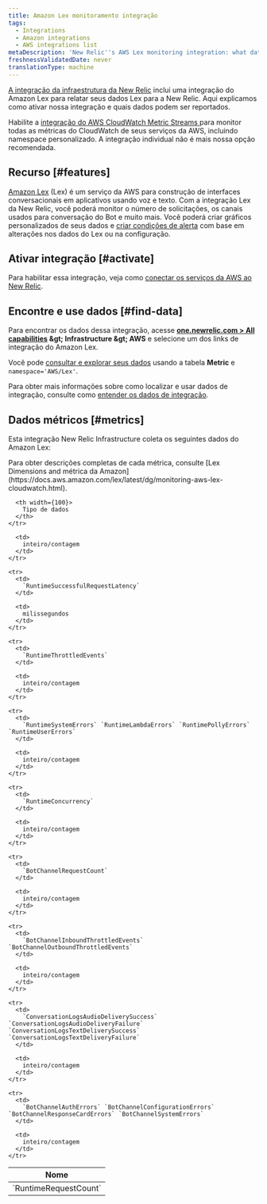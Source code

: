 ```yaml
---
title: Amazon Lex monitoramento integração
tags:
  - Integrations
  - Amazon integrations
  - AWS integrations list
metaDescription: 'New Relic''s AWS Lex monitoring integration: what data it reports, and how to enable it.'
freshnessValidatedDate: never
translationType: machine
---
```


[A integração da infraestrutura da New Relic](/docs/infrastructure/introduction-infra-monitoring) inclui uma integração do Amazon Lex para relatar seus dados Lex para a New Relic. Aqui explicamos como ativar nossa integração e quais dados podem ser reportados.

Habilite a [integração do AWS CloudWatch Metric Streams ](/docs/infrastructure/amazon-integrations/aws-integrations-list/aws-metric-stream/)para monitor todas as métricas do CloudWatch de seus serviços da AWS, incluindo namespace personalizado. A integração individual não é mais nossa opção recomendada.

## Recurso [#features]

[Amazon Lex](https://aws.amazon.com/lex/) (Lex) é um serviço da AWS para construção de interfaces conversacionais em aplicativos usando voz e texto. Com a integração Lex da New Relic, você poderá monitor o número de solicitações, os canais usados para conversação do Bot e muito mais. Você poderá criar gráficos personalizados de seus dados e [criar condições de alerta](/docs/infrastructure/new-relic-infrastructure/infrastructure-alert-conditions/infrastructure-alerts-add-edit-or-view-host-alert-information) com base em alterações nos dados do Lex ou na configuração.

## Ativar integração [#activate]

Para habilitar essa integração, veja como [conectar os serviços da AWS ao New Relic](/docs/infrastructure/amazon-integrations/connect/aws-metric-stream/#set-up-metric-stream).

## Encontre e use dados [#find-data]

Para encontrar os dados dessa integração, acesse <DNT>**[one.newrelic.com &gt; All capabilities](https://one.newrelic.com/all-capabilities) &amp;gt; Infrastructure &amp;gt; AWS**</DNT> e selecione um dos links de integração do Amazon Lex.

Você pode [consultar e explorar seus dados](/docs/using-new-relic/data/understand-data/query-new-relic-data) usando a tabela <DNT>**Metric**</DNT> e `namespace='AWS/Lex'`.

Para obter mais informações sobre como localizar e usar dados de integração, consulte como [entender os dados de integração](/docs/infrastructure/integrations/find-use-infrastructure-integration-data).

## Dados métricos [#metrics]

Esta integração New Relic Infrastructure coleta os seguintes dados do Amazon Lex:

<Callout variant="tip">
  Para obter descrições completas de cada métrica, consulte [Lex Dimensions and métrica da Amazon](https://docs.aws.amazon.com/lex/latest/dg/monitoring-aws-lex-cloudwatch.html).
</Callout>

<table>
  <thead>
    <tr>
      <th width={200}>
        Nome
      </th>

      <th width={100}>
        Tipo de dados
      </th>
    </tr>
  </thead>

  <tbody>
    <tr>
      <td>
        `RuntimeRequestCount`
      </td>

      <td>
        inteiro/contagem
      </td>
    </tr>

    <tr>
      <td>
        `RuntimeSuccessfulRequestLatency`
      </td>

      <td>
        milissegundos
      </td>
    </tr>

    <tr>
      <td>
        `RuntimeThrottledEvents`
      </td>

      <td>
        inteiro/contagem
      </td>
    </tr>

    <tr>
      <td>
        `RuntimeSystemErrors` `RuntimeLambdaErrors` `RuntimePollyErrors` `RuntimeUserErrors`
      </td>

      <td>
        inteiro/contagem
      </td>
    </tr>

    <tr>
      <td>
        `RuntimeConcurrency`
      </td>

      <td>
        inteiro/contagem
      </td>
    </tr>

    <tr>
      <td>
        `BotChannelRequestCount`
      </td>

      <td>
        inteiro/contagem
      </td>
    </tr>

    <tr>
      <td>
        `BotChannelInboundThrottledEvents` `BotChannelOutboundThrottledEvents`
      </td>

      <td>
        inteiro/contagem
      </td>
    </tr>

    <tr>
      <td>
        `ConversationLogsAudioDeliverySuccess` `ConversationLogsAudioDeliveryFailure` `ConversationLogsTextDeliverySuccess` `ConversationLogsTextDeliveryFailure`
      </td>

      <td>
        inteiro/contagem
      </td>
    </tr>

    <tr>
      <td>
        `BotChannelAuthErrors` `BotChannelConfigurationErrors` `BotChannelResponseCardErrors` `BotChannelSystemErrors`
      </td>

      <td>
        inteiro/contagem
      </td>
    </tr>
  </tbody>
</table>